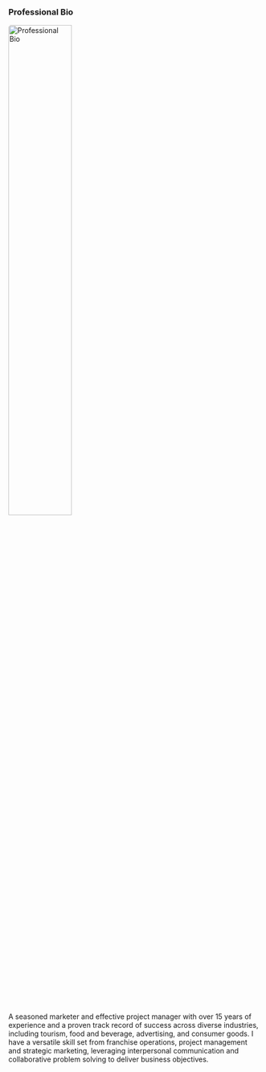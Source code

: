 

### Professional Bio

<img src="images/profile.JPG" alt="Professional Bio" style="width: 50%; border-radius: 5px;" />

A seasoned marketer and effective project manager with over 15 years of experience and a proven track record of success across diverse industries, including tourism, food and beverage, advertising, and consumer goods. I have a versatile skill set from franchise operations, project management and strategic marketing, leveraging interpersonal communication and collaborative problem solving to deliver business objectives.  

